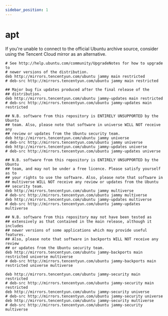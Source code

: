 ```yaml
---
sidebar_position: 1
---
```


# apt

<Tabs>
  <TabItem value="Tencent Cloud" label="Tencent Cloud" default>

If you're unable to connect to the official Ubuntu archive source,
consider using the Tencent Cloud mirror as an alternative.

``` title="/etc/apt/sources.list"
# See http://help.ubuntu.com/community/UpgradeNotes for how to upgrade to
# newer versions of the distribution.
deb http://mirrors.tencentyun.com/ubuntu jammy main restricted
# deb-src http://mirrors.tencentyun.com/ubuntu jammy main restricted

## Major bug fix updates produced after the final release of the
## distribution.
deb http://mirrors.tencentyun.com/ubuntu jammy-updates main restricted
# deb-src http://mirrors.tencentyun.com/ubuntu jammy-updates main restricted

## N.B. software from this repository is ENTIRELY UNSUPPORTED by the Ubuntu
## team. Also, please note that software in universe WILL NOT receive any
## review or updates from the Ubuntu security team.
deb http://mirrors.tencentyun.com/ubuntu jammy universe
# deb-src http://mirrors.tencentyun.com/ubuntu jammy universe
deb http://mirrors.tencentyun.com/ubuntu jammy-updates universe
# deb-src http://mirrors.tencentyun.com/ubuntu jammy-updates universe

## N.B. software from this repository is ENTIRELY UNSUPPORTED by the Ubuntu
## team, and may not be under a free licence. Please satisfy yourself as to
## your rights to use the software. Also, please note that software in
## multiverse WILL NOT receive any review or updates from the Ubuntu
## security team.
deb http://mirrors.tencentyun.com/ubuntu jammy multiverse
# deb-src http://mirrors.tencentyun.com/ubuntu jammy multiverse
deb http://mirrors.tencentyun.com/ubuntu jammy-updates multiverse
# deb-src http://mirrors.tencentyun.com/ubuntu jammy-updates multiverse

## N.B. software from this repository may not have been tested as
## extensively as that contained in the main release, although it includes
## newer versions of some applications which may provide useful features.
## Also, please note that software in backports WILL NOT receive any review
## or updates from the Ubuntu security team.
deb http://mirrors.tencentyun.com/ubuntu jammy-backports main restricted universe multiverse
# deb-src http://mirrors.tencentyun.com/ubuntu jammy-backports main restricted universe multiverse

deb http://mirrors.tencentyun.com/ubuntu jammy-security main restricted
# deb-src http://mirrors.tencentyun.com/ubuntu jammy-security main restricted
deb http://mirrors.tencentyun.com/ubuntu jammy-security universe
# deb-src http://mirrors.tencentyun.com/ubuntu jammy-security universe
deb http://mirrors.tencentyun.com/ubuntu jammy-security multiverse
# deb-src http://mirrors.tencentyun.com/ubuntu jammy-security multiverse
```

  </TabItem>
</Tabs>